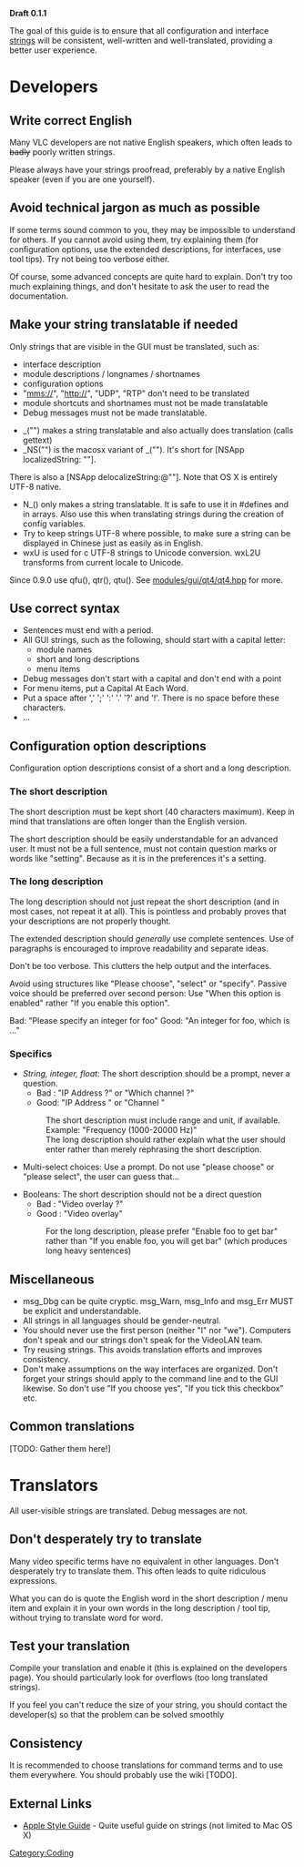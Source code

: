 '''Draft 0.1.1'''

The goal of this guide is to ensure that all configuration and interface [[strings]] will be consistent, well-written and well-translated, providing a better user experience.

= Developers =

== Write correct English ==

Many VLC developers are not native English speakers, which often leads to <s>badly</s> poorly written strings.

Please always have your strings proofread, preferably by a native English speaker (even if you are one yourself).

== Avoid technical jargon as much as possible ==

If some terms sound common to you, they may be impossible to understand for others. If you cannot avoid using them, try explaining them (for configuration options, use the extended descriptions, for interfaces, use tool tips). Try not being too verbose either.

Of course, some advanced concepts are quite hard to explain. Don't try too much explaining things, and don't hesitate to ask the user to read the documentation.

== Make your string translatable if needed ==

Only strings that are visible in the GUI must be translated, such as:
* interface description
* module descriptions / longnames / shortnames
* configuration options
* "mms://", "http://", "UDP", "RTP" don't need to be translated
* module shortcuts and shortnames must not be made translatable
* Debug messages must not be made translatable.

* _("") makes a string translatable and also actually does translation (calls gettext)
* _NS("") is the macosx variant of _(""). It's short for <nowiki>[NSApp localizedString: ""]</nowiki>.
There is also a <nowiki>[NSApp delocalizeString:@""]</nowiki>. Note that OS X is entirely UTF-8 native.
* N_() only makes a string translatable. It is safe to use it in #defines and in arrays. Also use this when translating strings during the creation of config variables.
* Try to keep strings UTF-8 where possible, to make sure a string can be displayed in Chinese just as easily as in English.
* wxU is used for c UTF-8 strings to Unicode conversion. wxL2U transforms from current locale to Unicode.

Since 0.9.0 use qfu(), qtr(), qtu(). See [http://trac.videolan.org/vlc/browser/trunk/modules/gui/qt4/qt4.hpp modules/gui/qt4/qt4.hpp] for more.

== Use correct syntax ==
* Sentences must end with a period.
* All GUI strings, such as the following, should start with a capital letter: 
** module names
** short and long descriptions
** menu items
* Debug messages don't start with a capital and don't end with a point
* For menu items, put a Capital At Each Word.
* Put a space after ',' ';' ':' '.' '?' and '!'. There is no space before these characters.
* ...

== Configuration option descriptions ==

Configuration option descriptions consist of a short and a long description.

=== The short description ===

The short description must be kept short (40 characters maximum). Keep in mind that translations are often longer than the English version.

The short description should be easily understandable for an advanced user. It must not be a full sentence, must not contain question marks or words like "setting". Because as it is in the preferences it's a setting.

=== The long description ===

The long description should not just repeat the short description (and in most cases, not repeat it at all). This is pointless and probably proves that your descriptions are not properly thought.

The extended description should ''generally'' use complete sentences. Use of paragraphs is encouraged to improve readability and separate ideas.

Don't be too verbose. This clutters the help output and the interfaces.

Avoid using structures like "Please choose", "select" or "specify".
Passive voice should be preferred over second person: Use "When this option is enabled" rather "If you enable this option".

Bad: "Please specify an integer for foo"
Good: "An integer for foo, which is ..."

=== Specifics ===

* ''String, integer, float'':  The short description should be a prompt, never a question.
** Bad : "IP Address ?" or "Which channel ?"
** Good: "IP Address " or "Channel "
*:The short description must include range and unit, if available. Example: "Frequency (1000-20000 Hz)"
*:The long description should rather explain what the user should enter rather than merely rephrasing the short description.
 
* Multi-select choices: Use a prompt. Do not use "please choose" or "please select", the user can guess that...

* Booleans: The short description should not be a direct question
** Bad :  "Video overlay ?"
** Good : "Video overlay"
*:For the long description, please prefer "Enable foo to get bar" rather than "If you enable foo, you will get bar" (which produces long heavy sentences)

== Miscellaneous ==

* msg_Dbg can be quite cryptic. msg_Warn, msg_Info and msg_Err MUST be explicit and understandable.
* All strings in all languages should be gender-neutral.
* You should never use the first person (neither "I" nor "we"). Computers don't speak and our strings don't speak for the VideoLAN team.
* Try reusing strings. This avoids translation efforts and improves consistency.
* Don't make assumptions on the way interfaces are organized. Don't forget your strings should apply to the command line and to the GUI likewise. So don't use "If you choose yes", "If you tick this checkbox" etc.

== Common translations ==

[TODO: Gather them here!]

= Translators =

All user-visible strings are translated. Debug messages are not.

== Don't desperately try to translate ==

Many video specific terms have no equivalent in other languages. Don't desperately try to translate them. This often leads to quite ridiculous expressions.

What you can do is quote the English word in the short description / menu item and explain it in your own words in the long description / tool tip, without trying to translate word for word.

== Test your translation ==

Compile your translation and enable it (this is explained on the developers page). You should particularly look for overflows (too long translated strings).

If you feel you can't reduce the size of your string, you should contact the developer(s) so that the problem can be solved smoothly

== Consistency ==

It is recommended to choose translations for command terms and to use them everywhere. You should probably use the wiki [TODO].

== External Links ==
*[http://developer.apple.com/library/mac/documentation/UserExperience/Conceptual/APStyleGuide/APSG_2009.pdf Apple Style Guide] - Quite useful guide on strings (not limited to Mac OS X)

[[Category:Coding]]